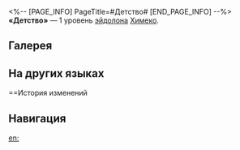 <%-- [PAGE_INFO]
PageTitle=#Детство#
[END_PAGE_INFO] --%>
{{Эйдолон Инфобокс
|Название         = Детство
|Изображение      = Эйдолон Детство.png
|Персонаж         = Химеко
|Уровень          = 1
|Длительность     = 
|Описание         = После срабатывания Победного рывка скорость Химеко повышается на 20% на 2 хода.
|Свойство1        = 
|Масштабирование1 = 
}}
'''«Детство»''' — 1 уровень [[эйдолон]]а [[Химеко]].

==Галерея==
{{Галерея|position=left|captionalign=center
|Персонаж Химеко Эйдолон 1.png|Осколок Эйдолона
}}

==На других языках==
{{На других языках
|en   = Childhood
|zhs  = 童年
|zht  = 童年
|ja   = {{Rubi|子供時代|こどもじだい}}
|ko   = 어린 시절
|es   = Infancia
|fr   = Enfance
|ru   = Детство
|th   = Childhood
|vi   = Tuổi Thơ
|de   = Kindheit
|id   = Childhood
|pt   = Infância
}}

==История изменений
{{История изменений|3.5}}

==Навигация==
{{Навык Навбокс|Химеко}}

[[en:]]